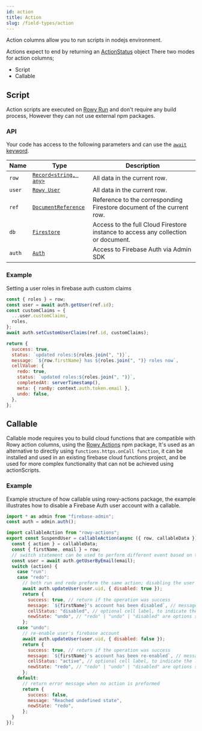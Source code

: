 ```yaml
---
id: action
title: Action
slug: /field-types/action
---
```


Action columns allow you to run scripts in nodejs environment.

Actions expect to end by returning an [ActionStatus](/reference/action-status) object
There two modes for action columns;


- Script
- Callable

## Script

Action scripts are executed on [Rowy Run](../rowy-run) and don't require any
build process, However they can not use external npm packages.

### API

Your code has access to the following parameters and can use the
[`await` keyword](https://developer.mozilla.org/en-US/docs/Web/JavaScript/Reference/Operators/await).

| Name   | Type                                                                                                        | Description                                                                       |
| ------ | ----------------------------------------------------------------------------------------------------------- | --------------------------------------------------------------------------------- |
| `row`  | [`Record<string, any>`](https://www.typescriptlang.org/docs/handbook/utility-types.html#recordkeystype)     | All data in the current row.                                                      |
| `user` | [`Rowy User`](/reference/rowy-user)                                                                          | All data in the current row.                                                      |
| `ref`  | [`DocumentReference`](https://firebase.google.com/docs/reference/node/firebase.firestore.DocumentReference) | Reference to the corresponding Firestore document of the current row.             |
| `db`   | [`Firestore`](https://firebase.google.com/docs/reference/node/firebase.firestore.Firestore)                 | Access to the full Cloud Firestore instance to access any collection or document. |
| `auth` | [`Auth`](https://firebase.google.com/docs/reference/admin/node/admin.auth.Auth-1)                           | Access to Firebase Auth via Admin SDK                                             |


### Example
Setting a user roles in firebase auth custom claims

```javascript
const { roles } = row;
const user = await auth.getUser(ref.id);
const customClaims = {
  ...user.customClaims,
  roles,
};
await auth.setCustomUserClaims(ref.id, customClaims);

return {
  success: true,
  status: `updated roles:${roles.join(", ")}`,
  message: `${row.firstName} has ${roles.join(", ")} roles now`,
  cellValue: {
    redo: true,
    status: `updated roles:${roles.join(", ")}`,
    completedAt: serverTimestamp(),
    meta: { ranBy: context.auth.token.email },
    undo: false,
  },
};
```

## Callable

Callable mode requires you to build cloud functions that are compatible with
Rowy action columns, using the
[Rowy Actions](https://www.npmjs.com/package/rowy-actions) npm package, It's
used as an alternative to directly using `functions.https.onCall function`, it
can be installed and used in an existing firebase cloud functions project, and
be used for more complex functionality that can not be achieved using
actionScripts.

### Example

Example structure of how callable using rowy-actions package, the example
illustrates how to disable a Firebase Auth user account with a callable.

```javascript
import * as admin from "firebase-admin";
const auth = admin.auth();

import callableAction from "rowy-actions";
export const SuspendUser = callableAction(async ({ row, callableData }) => {
  const { action } = callableData;
  const { firstName, email } = row;
  // switch statement can be used to perform different event based on the state of the action cell
  const user = await auth.getUserByEmail(email);
  switch (action) {
    case "run":
    case "redo":
      // both run and redo preform the same action; disabling the user's account from firebase auth
      await auth.updateUser(user.uid, { disabled: true });
      return {
        success: true, // return if the operation was success
        message: `${firstName}'s account has been disabled`, // message shown in snackbar on the rowy ui after the completion of action
        cellStatus: "disabled", // optional cell label, to indicate the latest state of the cell/row
        newState: "undo", // "redo" | "undo" | "disabled" are options set the behavior of action button next time it runs
      };
    case "undo":
      // re-enable user's firebase account
      await auth.updateUser(user.uid, { disabled: false });
      return {
        success: true, // return if the operation was success
        message: `${firstName}'s account has been re-enabled`, // message shown in snackbar on the rowy ui after the completion of action
        cellStatus: "active", // optional cell label, to indicate the latest state of the cell/row
        newState: "redo", // "redo" | "undo" | "disabled" are options set the behavior of action button next time it runs
      };
    default:
      // return error message when no action is preformed
      return {
        success: false,
        message: "Reached undefined state",
        newState: "redo",
      };
  }
});
```
